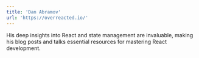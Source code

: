 ```yaml
---
title: 'Dan Abramov'
url: 'https://overreacted.io/'
---
```


His deep insights into React and state management are invaluable, making his blog posts and talks essential resources for mastering React development.
